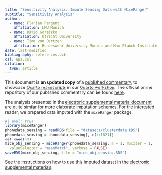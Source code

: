 ```yaml
---
title: "Sensitivity Analysis: Impute Sensing Data with MiceRanger"
subtitle: "Sensitivity Analysis"
author:
  - name: Florian Pargent
    affiliation: LMU Munich
  - name: David Goretzko
    affiliation: Utrecht University
  - name: Timo von Oertzen
    affiliation: Bundeswehr University Munich and Max Planck Institute for Human Development
date: last-modified
bibliography: references.bib
csl: apa.csl
citation:
  type: article
---
```


:::{.callout-important}
This document is **an updated copy** of a [published commentary](https://doi.org/10.1093/jrsssb/qkad054), to showcase [Quarto manuscripts](https://quarto.org/docs/manuscripts/) in our [Quarto workshop](https://florianpargent.github.io/Quarto_LMU_OSC/). The official online repository of our published commentary can be found [here](https://osf.io/5symf/).
:::

The analysis presented in the [electronic supplemental material document](electronic_supplemental_material.qmd) are quite similar for more elaborate imputation schemes. For the interested reader, we prepared data imputed with the `miceRanger` package.

```r
#| eval: true
library(miceRanger)
phonedata_sensing = readRDS(file = "datasets/clusterdata.RDS")
phonedata_sensing = phonedata_sensing[, c(1:1821)]
set.seed(42)
mice_obj_sensing = miceRanger(phonedata_sensing, m = 1, maxiter = 1, 
  valueSelector = "meanMatch", verbose = FALSE)
saveRDS(mice_obj_sensing, file = "mice_obj_sensing.RDS")
```

See the instructions on how to use this imputed dataset in the [electronic supplemental materials](electronic_supplemental_material.qmd#mobile-sensing-data).

